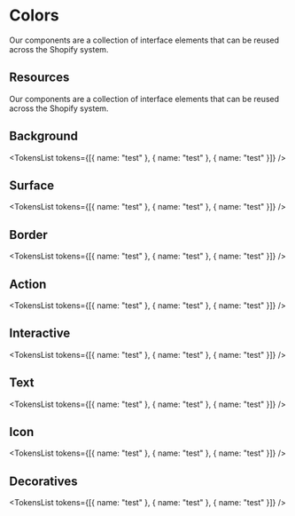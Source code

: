 
# Colors

Our components are a collection of interface elements that can be reused across
the Shopify system.

## Resources

Our components are a collection of interface elements that can be reused across
the Shopify system.

## Background

<TokensList tokens={[{ name: "test" }, { name: "test" }, { name: "test" }]} />

## Surface

<TokensList tokens={[{ name: "test" }, { name: "test" }, { name: "test" }]} />

## Border

<TokensList tokens={[{ name: "test" }, { name: "test" }, { name: "test" }]} />

## Action

<TokensList tokens={[{ name: "test" }, { name: "test" }, { name: "test" }]} />

## Interactive

<TokensList tokens={[{ name: "test" }, { name: "test" }, { name: "test" }]} />

## Text

<TokensList tokens={[{ name: "test" }, { name: "test" }, { name: "test" }]} />

## Icon

<TokensList tokens={[{ name: "test" }, { name: "test" }, { name: "test" }]} />

## Decoratives

<TokensList tokens={[{ name: "test" }, { name: "test" }, { name: "test" }]} />
